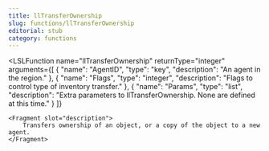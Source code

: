 ```yaml
---
title: llTransferOwnership
slug: functions/llTransferOwnership
editorial: stub
category: functions
---
```


<LSLFunction
	name="llTransferOwnership"
	returnType="integer"
	arguments={[
	{
		"name": "AgentID",
		"type": "key",
		"description": "An agent in the region."
	},
	{
		"name": "Flags",
		"type": "integer",
		"description": "Flags to control type of inventory transfer."
	},
	{
		"name": "Params",
		"type": "list",
		"description": "Extra parameters to llTransferOwnership. None are defined at this time."
	}
]}
>
	<Fragment slot="description">
		Transfers ownership of an object, or a copy of the object to a new agent.
	</Fragment>
</LSLFunction>
